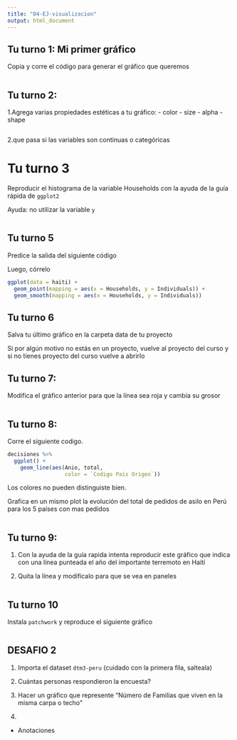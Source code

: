 ---
title: "04-EJ-visualizacion"
output: html_document
---

## Tu turno 1: Mi primer gráfico


Copia y corre el código para generar el gráfico que queremos


```{r}

```


##  Tu turno 2: 

1.Agrega varias propiedades estéticas a tu gráfico:
  - color
  - size
  - alpha
  - shape

```{r}

```


2.que pasa si las variables son continuas o categóricas


# Tu turno 3

Reproducir el histograma de la variable Households con la ayuda de la guía rápida de `ggplot2`

Ayuda: no utilizar la variable `y`

```{r}

```


## Tu turno 5

Predice la salida del siguiente código

Luego, córrelo

```{r, eval = FALSE}
ggplot(data = haiti) + 
  geom_point(mapping = aes(x = Households, y = Individuals)) +
  geom_smooth(mapping = aes(x = Households, y = Individuals))
```

## Tu turno 6

Salva tu último gráfico en la carpeta data de tu proyecto

Si por algún motivo no estás en un proyecto, vuelve al proyecto del curso y si no tienes proyecto del curso vuelve a abrirlo


## Tu turno 7:


Modifica el gráfico anterior para que la línea sea roja y cambia su grosor

```{r}

```


## Tu turno 8:

Corre el siguiente codigo. 

```{r}
decisiones %>%
  ggplot() +
    geom_line(aes(Anio, total, 
                  color = `Codigo Pais Origen`))
```

Los colores no pueden distinguiste bien.

Grafica en un mismo plot la evolución del total de pedidos de asilo en Perú para los 5 países con mas pedidos

```{r}

```



## Tu turno 9:

1. Con la ayuda de la guía rapida intenta reproducir este gráfico que indica con una línea punteada el año del importante terremoto en Haití

2. Quita la línea y modifícalo para que se vea en paneles 

```{r}

```

## Tu turno 10

Instala `patchwork` y reproduce el siguiente gráfico

```{r}

```


## DESAFIO 2

1. Importa el dataset `dtm3-peru` (cuidado con la primera fila, salteala)

2. Cuántas personas respondieron la encuesta?

3. Hacer un gráfico que represente "Número de Familias que viven en la misma carpa o techo"

4. 


- Anotaciones